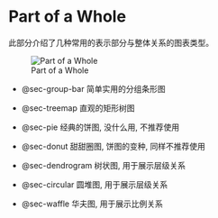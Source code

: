 # Part of a Whole

此部分介绍了几种常用的表示部分与整体关系的图表类型。

![Part of a Whole](./image/part-of-a-whole.png)

- @sec-group-bar  简单实用的分组条形图
  
- @sec-treemap  直观的矩形树图

- @sec-pie  经典的饼图, 没什么用, 不推荐使用

- @sec-donut  甜甜圈图, 饼图的变种, 同样不推荐使用

- @sec-dendrogram  树状图, 用于展示层级关系

- @sec-circular  圆堆图, 用于展示层级关系

- @sec-waffle  华夫图, 用于展示比例关系
